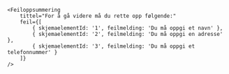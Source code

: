 
<Example>
    <Feiloppsummering
        tittel="For å gå videre må du rette opp følgende:"
        feil={[
            { skjemaelementId: '1', feilmelding: 'Du må oppgi et navn' },
            { skjemaelementId: '2', feilmelding: 'Du må oppgi en adresse' },
            { skjemaelementId: '3', feilmelding: 'Du må oppgi et telefonnummer' }
        ]}
    />
</Example>

```tsx
<Feiloppsummering
    tittel="For å gå videre må du rette opp følgende:"
    feil={[
        { skjemaelementId: '1', feilmelding: 'Du må oppgi et navn' },
        { skjemaelementId: '2', feilmelding: 'Du må oppgi en adresse' },
        { skjemaelementId: '3', feilmelding: 'Du må oppgi et telefonnummer' }
    ]}
/>
```